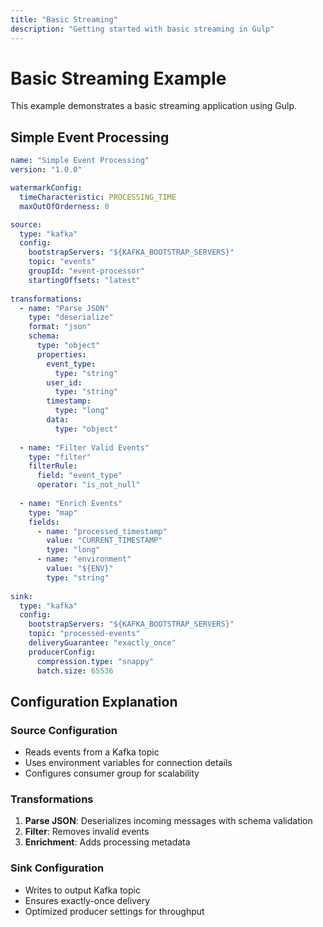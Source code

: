 ```yaml
---
title: "Basic Streaming"
description: "Getting started with basic streaming in Gulp"
---
```


# Basic Streaming Example

This example demonstrates a basic streaming application using Gulp.

## Simple Event Processing

```yaml
name: "Simple Event Processing"
version: "1.0.0"

watermarkConfig:
  timeCharacteristic: PROCESSING_TIME
  maxOutOfOrderness: 0

source:
  type: "kafka"
  config:
    bootstrapServers: "${KAFKA_BOOTSTRAP_SERVERS}"
    topic: "events"
    groupId: "event-processor"
    startingOffsets: "latest"
    
transformations:
  - name: "Parse JSON"
    type: "deserialize"
    format: "json"
    schema:
      type: "object"
      properties:
        event_type:
          type: "string"
        user_id:
          type: "string"
        timestamp:
          type: "long"
        data:
          type: "object"
    
  - name: "Filter Valid Events"
    type: "filter"
    filterRule:
      field: "event_type"
      operator: "is_not_null"
    
  - name: "Enrich Events"
    type: "map"
    fields:
      - name: "processed_timestamp"
        value: "CURRENT_TIMESTAMP"
        type: "long"
      - name: "environment"
        value: "${ENV}"
        type: "string"
        
sink:
  type: "kafka"
  config:
    bootstrapServers: "${KAFKA_BOOTSTRAP_SERVERS}"
    topic: "processed-events"
    deliveryGuarantee: "exactly_once"
    producerConfig:
      compression.type: "snappy"
      batch.size: 65536
```

## Configuration Explanation

### Source Configuration
- Reads events from a Kafka topic
- Uses environment variables for connection details
- Configures consumer group for scalability

### Transformations
1. **Parse JSON**: Deserializes incoming messages with schema validation
2. **Filter**: Removes invalid events
3. **Enrichment**: Adds processing metadata

### Sink Configuration
- Writes to output Kafka topic
- Ensures exactly-once delivery
- Optimized producer settings for throughput 